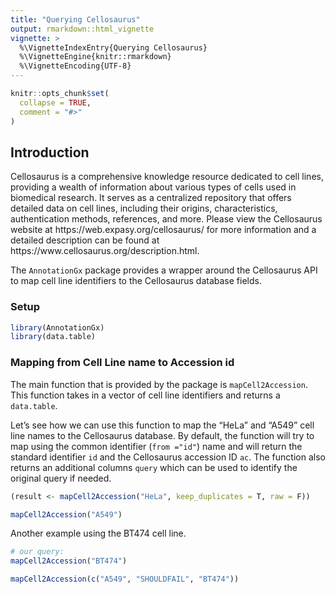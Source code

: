```yaml
---
title: "Querying Cellosaurus"
output: rmarkdown::html_vignette
vignette: >
  %\VignetteIndexEntry{Querying Cellosaurus}
  %\VignetteEngine{knitr::rmarkdown}
  %\VignetteEncoding{UTF-8}
---
```


```r
knitr::opts_chunk$set(
  collapse = TRUE,
  comment = "#>"
)
```

## Introduction
Cellosaurus is a comprehensive knowledge resource dedicated to cell lines,
providing a wealth of information about various types of cells used in
biomedical research. It serves as a centralized repository that offers
detailed data on cell lines, including their origins, characteristics,
authentication methods, references, and more. Please view the Cellosaurus
website at https://web.expasy.org/cellosaurus/ for more information and
a detailed description can be found at https://www.cellosaurus.org/description.html.

The `AnnotationGx` package provides a wrapper around the Cellosaurus API to 
map cell line identifiers to the Cellosaurus database fields. 

### Setup

```r
library(AnnotationGx)
library(data.table)
```


### Mapping from Cell Line name to Accession id
The main function that is provided by the package is `mapCell2Accession`. This function
takes in a vector of cell line identifiers and returns a `data.table`. 


Let's see how we can use this function to map the "HeLa" and "A549" cell line names
to the Cellosaurus database. 
By default, the function will try to map using the common identifier (`from ="id"`) name and 
will return the standard identifier `id` and the Cellosaurus accession ID `ac`. The 
function also returns an additional columns `query` which
can be used to identify the original query if needed. 
``` r
(result <- mapCell2Accession("HeLa", keep_duplicates = T, raw = F))


```


``` r
mapCell2Accession("A549")
```

Another example using the BT474 cell line. 

``` r
# our query:
mapCell2Accession("BT474")

mapCell2Accession(c("A549", "SHOULDFAIL", "BT474"))

```
